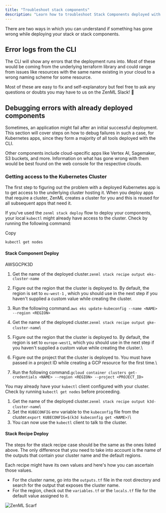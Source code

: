 ```yaml
---
title: "Troubleshoot stack components"
description: "Learn how to troubleshoot Stack Components deployed with ZenML."
---
```


There are two ways in which you can understand if something has gone wrong while deploying your stack or stack components.

## Error logs from the CLI

The CLI will show any errors that the deployment runs into. Most of these would be coming from the underlying terraform library and could range from issues like resources with the same name existing in your cloud to a wrong naming scheme for some resource.

Most of these are easy to fix and self-explanatory but feel free to ask any questions or doubts you may have to us on the ZenML Slack! 🙋‍

## Debugging errors with already deployed components

Sometimes, an application might fail after an initial successful deployment. This section will cover steps on how to debug failures in such a case, for Kubernetes apps, since they form a majority of all tools deployed with the CLI.

Other components include cloud-specific apps like Vertex AI, Sagemaker, S3 buckets, and more. Information on what has gone wrong with them would be best found on the web console for the respective clouds.

### Getting access to the Kubernetes Cluster

The first step to figuring out the problem with a deployed Kubernetes app is to get access to the underlying cluster hosting it. When you deploy apps that require a cluster, ZenML creates a cluster for you and this is reused for all subsequent apps that need it.

If you've used the `zenml stack deploy` flow to deploy your components, your local `kubectl` might already have access to the cluster. Check by running the following command:

Copy

```
kubectl get nodes
```

#### Stack Component Deploy

AWSGCPK3D

1. Get the name of the deployed cluster.`zenml stack recipe output eks-cluster-name`
2. Figure out the region that the cluster is deployed to. By default, the region is set to `eu-west-1` , which you should use in the next step if you haven't supplied a custom value while creating the cluster.
3. Run the following command.`aws eks update-kubeconfig --name <NAME> --region <REGION>`

1. Get the name of the deployed cluster.`zenml stack recipe output gke-cluster-name`\\
2. Figure out the region that the cluster is deployed to. By default, the region is set to `europe-west1`, which you should use in the next step if you haven't supplied a custom value while creating the cluster.\\
3. Figure out the project that the cluster is deployed to. You must have passed in a project ID while creating a GCP resource for the first time.\\
4. Run the following command.`gcloud container clusters get-credentials <NAME> --region <REGION> --project <PROJECT_ID>`

You may already have your `kubectl` client configured with your cluster. Check by running `kubectl get nodes` before proceeding.

1. Get the name of the deployed cluster.`zenml stack recipe output k3d-cluster-name`\\
2. Set the `KUBECONFIG` env variable to the `kubeconfig` file from the cluster.`export KUBECONFIG=$(k3d kubeconfig get <NAME>)`\\
3. You can now use the `kubectl` client to talk to the cluster.

#### Stack Recipe Deploy

The steps for the stack recipe case should be the same as the ones listed above. The only difference that you need to take into account is the name of the outputs that contain your cluster name and the default regions.

Each recipe might have its own values and here's how you can ascertain those values.

* For the cluster name, go into the `outputs.tf` file in the root directory and search for the output that exposes the cluster name.
* For the region, check out the `variables.tf` or the `locals.tf` file for the default value assigned to it.

![ZenML Scarf](/images/getting-started/deploying-zenml/manage-the-deployed-services)